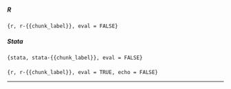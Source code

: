 #### {.tabset .tabset-pills}

##### R

```{r, r-{{chunk_label}}, eval = FALSE}
```

##### Stata

```{stata, stata-{{chunk_label}}, eval = FALSE}
```

#### {-}

<!-- This chunk runs the R code without printing the code (since that is in the tabset). -->
```{r, r-{{chunk_label}}, eval = TRUE, echo = FALSE}
```

<hr>
